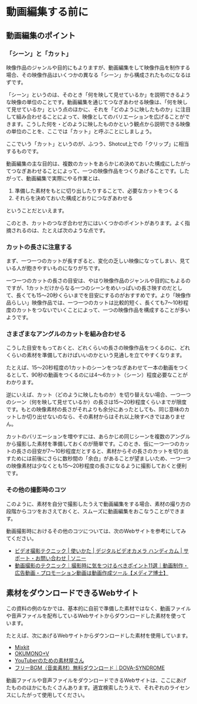 # 動画編集する前に

## 動画編集のポイント

### 「シーン」と「カット」

映像作品のジャンルや目的にもよりますが、動画編集をして映像作品を制作する場合、その映像作品はいくつかの異なる「シーン」から構成されたものになるはずです。

「シーン」というのは、そのとき「何を映して見せているか」を説明できるような映像の単位のことです。動画編集を通じてつなぎあわせる映像は、「何を映して見せているか」という点のほかに、それを「どのように映したものか」に注目して組み合わせることによって、映像としてのバリエーションを広げることができます。こうした何を・どのように映したものかという観点から説明できる映像の単位のことを、ここでは「カット」と呼ぶことにしましょう。

:::{.callout-note}
ここでいう「カット」というのが、ふつう、Shotcut上での「クリップ」に相当するものです。
:::

動画編集の主な目的は、複数のカットをあらかじめ決めておいた構成にしたがってつなぎあわせることによって、一つの映像作品をつくりあげることです。したがって、動画編集で実際にやる作業とは、

1. 準備した素材をもとに切り出したりすることで、必要なカットをつくる
2. それらを決めておいた構成どおりにつなぎあわせる

ということだといえます。

このとき、カットのつなぎ合わせ方にはいくつかのポイントがあります。よく指摘されるのは、たとえば次のような点です。

### カットの長さに注意する

まず、一つ一つのカットが長すぎると、変化の乏しい映像になってしまい、見ている人が飽きやすいものになりがちです。

一つ一つのカットの長さの目安は、やはり映像作品のジャンルや目的にもよるのですが、1カットだけからなる一つのシーンをめいっぱいの長さ映すのだとして、長くても15～20秒くらいまでを目安にするのがおすすめです。より「映像作品らしい」映像作品では、一つ一つのカットは比較的短く、長くても7～10秒程度のカットをつないでいくことによって、一つの映像作品を構成することが多いようです。

### さまざまなアングルのカットを組み合わせる

こうした目安をもっておくと、どれくらいの長さの映像作品をつくるのに、どれくらいの素材を準備しておけばいいのかという見通しを立てやすくなります。

たとえば、15～20秒程度の1カットのシーンをつなぎあわせて一本の動画をつくるとして、90秒の動画をつくるのには4～6カット（シーン）程度必要なことがわかります。

逆にいえば、カット（どのように映したものか）を切り替えない場合、一つ一つのシーン（何を映して見せているか）の長さは15～20秒程度くらいまでが限度です。もとの映像素材の長さがそれよりも余分にあったとしても、同じ意味のカットしか切り出せないのなら、その素材からはそれ以上映すべきではありません。

カットのバリエーションを増やすには、あらかじめ同じシーンを複数のアングルから撮影した素材を準備しておくのが簡単です。このとき、仮に一つ一つのカットの長さの目安が7～10秒程度だとすると、素材からその長さのカットを切り出すためには前後にさらに数秒間の「余白」があることが望ましいため、一つ一つの映像素材は少なくとも15～20秒程度の長さになるように撮影しておくと便利です。

### その他の撮影時のコツ

このように、素材を自分で撮影したうえで動画編集をする場合、素材の撮り方の段階からコツをおさえておくと、スムーズに動画編集をおこなうことができます。

動画撮影時におけるその他のコツについては、次のWebサイトを参考にしてみてください。

- [ビデオ撮影テクニック | 使いかた | デジタルビデオカメラ ハンディカム | サポート・お問い合わせ | ソニー](https://www.sony.jp/support/handycam/enjoy/photo/)
- [動画撮影のテクニック｜撮影時に気をつけるべきポイント11選｜動画制作・広告動画・プロモーション動画は動画作成ツール【メディア博士】](https://media-hakase.com/column/article/page_399.html)


## 素材をダウンロードできるWebサイト

この資料の例のなかでは、基本的に自前で準備した素材ではなく、動画ファイルや音声ファイルを配布しているWebサイトからダウンロードした素材を使っています。

たとえば、次にあげるWebサイトからダウンロードした素材を使用しています。

- [Mixkit](https://mixkit.co/)
- [OKUMONO+V](https://sozaino.site/v/)
- [YouTuberのための素材屋さん](https://ytsozaiyasan.com/)
- [フリーBGM（音楽素材）無料ダウンロード｜DOVA-SYNDROME](https://dova-s.jp/)

動画ファイルや音声ファイルをダウンロードできるWebサイトは、ここにあげたもののほかにもたくさんあります。適宜検索したうえで、それぞれのライセンスにしたがって使用してください。
